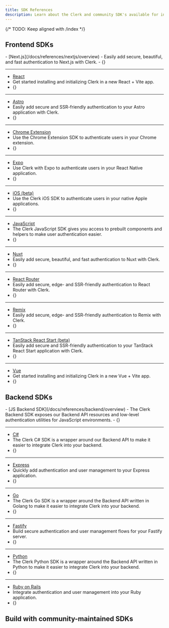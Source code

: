 ```yaml
---
title: SDK References
description: Learn about the Clerk and community SDK's available for integrating Clerk into your application.
---
```


{/* TODO: Keep aligned with /index */}

## Frontend SDKs

<Cards>
  - [Next.js](/docs/references/nextjs/overview)
  - Easily add secure, beautiful, and fast authentication to Next.js with Clerk.
  - {<Include src="_partials/icons/nextjs" />}

  ---

  - [React](/docs/references/react/overview)
  - Get started installing and initializing Clerk in a new React + Vite app.
  - {<Include src="_partials/icons/react" />}

  ---

  - [Astro](/docs/references/astro/overview)
  - Easily add secure and SSR-friendly authentication to your Astro application with Clerk.
  - {<Include src="_partials/icons/astro" />}

  ---

  - [Chrome Extension](/docs/references/chrome-extension/overview)
  - Use the Chrome Extension SDK to authenticate users in your Chrome extension.
  - {<Include src="_partials/icons/chrome-extension" />}

  ---

  - [Expo](/docs/references/expo/overview)
  - Use Clerk with Expo to authenticate users in your React Native application.
  - {<Include src="_partials/icons/expo" />}

  ---

  - [iOS (beta)](/docs/references/ios/overview)
  - Use the Clerk iOS SDK to authenticate users in your native Apple applications.
  - {<Include src="_partials/icons/ios" />}

  ---

  - [JavaScript](/docs/references/javascript/overview)
  - The Clerk JavaScript SDK gives you access to prebuilt components and helpers to make user authentication easier.
  - {<Include src="_partials/icons/javascript" />}

  ---

  - [Nuxt](/docs/references/nuxt/overview)
  - Easily add secure, beautiful, and fast authentication to Nuxt with Clerk.
  - {<Include src="_partials/icons/nuxt" />}

  ---

  - [React Router](/docs/references/react-router/overview)
  - Easily add secure, edge- and SSR-friendly authentication to React Router with Clerk.
  - {<Include src="_partials/icons/react-router" />}

  ---

  - [Remix](/docs/references/remix/overview)
  - Easily add secure, edge- and SSR-friendly authentication to Remix with Clerk.
  - {<Include src="_partials/icons/remix" />}

  ---

  - [TanStack React Start (beta)](/docs/references/tanstack-react-start/overview)
  - Easily add secure and SSR-friendly authentication to your TanStack React Start application with Clerk.
  - {<Include src="_partials/icons/tanstack-start" />}

  ---

  - [Vue](/docs/references/vue/overview)
  - Get started installing and initializing Clerk in a new Vue + Vite app.
  - {<Include src="_partials/icons/vue" />}
</Cards>

## Backend SDKs

<Cards>
  - [JS Backend SDK](/docs/references/backend/overview)
  - The Clerk Backend SDK exposes our Backend API resources and low-level authentication utilities for JavaScript environments.
  - {<Include src="_partials/icons/backend-sdk" />}

  ---

  - [C#](https://github.com/clerk/clerk-sdk-csharp/blob/main/README.md)
  - The Clerk C# SDK is a wrapper around our Backend API to make it easier to integrate Clerk into your backend.
  - {<Include src="_partials/icons/c-sharp" />}

  ---

  - [Express](/docs/references/express/overview)
  - Quickly add authentication and user management to your Express application.
  - {<Include src="_partials/icons/express" />}

  ---

  - [Go](/docs/references/go/overview)
  - The Clerk Go SDK is a wrapper around the Backend API written in Golang to make it easier to integrate Clerk into your backend.
  - {<Include src="_partials/icons/go" />}

  ---

  - [Fastify](/docs/references/fastify/overview)
  - Build secure authentication and user management flows for your Fastify server.
  - {<Include src="_partials/icons/fastify" />}

  ---

  - [Python](https://github.com/clerk/clerk-sdk-python/blob/main/README.md)
  - The Clerk Python SDK is a wrapper around the Backend API written in Python to make it easier to integrate Clerk into your backend.
  - {<Include src="_partials/icons/python" />}

  ---

  - [Ruby on Rails](/docs/references/ruby/overview)
  - Integrate authentication and user management into your Ruby application.
  - {<Include src="_partials/icons/ruby.mdx" />}
</Cards>

## Build with community-maintained SDKs

<Include src="_partials/community-sdks" />

<Include src="_partials/help" />
